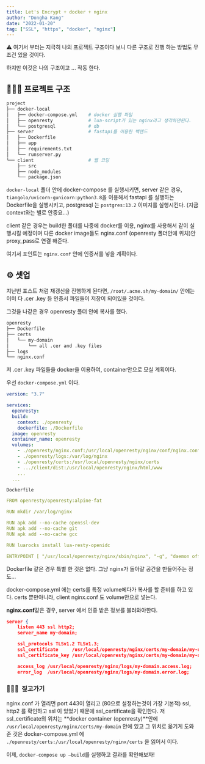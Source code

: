 ```yaml
---
title: Let's Encrypt + docker + nginx
author: "Dongha Kang"
date: "2022-01-20"
tag: ["SSL", "https", "docker", "nginx"]
---
```



⚠ 여기서 부터는 지극히 나의 프로젝트 구조이다 보니 다른 구조로 진행 하는 방법도 무조건 있을 것이다.

하지만 이것은 나의 구조이고 ... 작동 한다.

## 👷🏼‍♂️ 프로젝트 구조

```bash
project
├── docker-local
│   ├── docker-compose.yml    # docker 실행 파일
│   ├── openresty             # lua-script가 있는 nginx라고 생각하면된다.
│   └── postgresql            # db
├── server                    # fastapi를 이용한 백엔드
│   ├── Dockerfile
│   ├── app
│   ├── requirements.txt
│   └── runserver.py
└── client                    # 웹 코딩
    ├── src
    ├── node_modules
    └── package.json
```

`docker-local` 폴더 안에 docker-compose 를 실행시키면, server 같은 경우, `tiangolo/uvicorn-gunicorn:python3.8`을 이용해서 fastapi 를 실행하는 Dockerfile을 실행시키고, postgresql 는 `postgres:13.2` 이미지를 실행시킨다. (지금 context와는 별로 안중요...)

client 같은 경우는 build한 폴더를 나중에 docker를 이용, nginx를 사용해서 같이 실행시킬 예정이며 다른 docker image들도 nginx.conf (openresty 폴더안에 위치)안 proxy_pass로 연결 해준다.

여기서 포인트는 `nginx.conf` 안에 인증서를 넣을 계획이다.

## ⚙️ 셋업

지난번 포스트 처럼 재갱신을 진행하게 된다면, `/root/.acme.sh/my-domain/` 안에는 이미 다 .cer .key 등 인증서 파일들이 저장이 되어있을 것이다.

그것을 나같은 경우 openresty 폴더 안에 복사를 했다.

```bash
openresty
├── Dockerfile
├── certs
│   └── my-domain
│       └── all .cer and .key files
├── logs
└── nginx.conf
```

저 .cer .key 파일들을 docker을 이용하여, container안으로 모실 계획이다.

우선 `docker-compose.yml` 이다.

```yaml
version: "3.7"

services:
  openresty:
  build:
    context: ./openresty
    dockerfile: ./Dockerfile
  image: openresty
  container_name: openresty
  volumes:
    - ./openresty/nginx.conf:/usr/local/openresty/nginx/conf/nginx.conf:ro
    - ./openresty/logs:/var/log/nginx
    - ./openresty/certs:/usr/local/openresty/nginx/certs
    - .../client/dist:/usr/local/openresty/nginx/html/www
    ...
  ...
```

`Dockerfile`

```yaml
FROM openresty/openresty:alpine-fat

RUN mkdir /var/log/nginx

RUN apk add --no-cache openssl-dev
RUN apk add --no-cache git
RUN apk add --no-cache gcc

RUN luarocks install lua-resty-openidc

ENTRYPOINT [ "/usr/local/openresty/nginx/sbin/nginx", "-g", "daemon off;" ]
```

Dockerfile 같은 경우 특별 한 것은 없다. 그냥 nginx가 돌아갈 공간을 만들어주는 정도...

docker-compose.yml 에는 certs를 특정 volume에다가 복사를 할 준비를 하고 있다. certs 뿐만아니라, client nginx.conf 도 volume안으로 넣는다.

**nginx.conf**같은 경우, server 에서 인증 받은 정보를 불러와야한다.

```json
server {
    listen 443 ssl http2;
    server_name my-domain;

    ssl_protocols TLSv1.2 TLSv1.3;
    ssl_certificate     /usr/local/openresty/nginx/certs/my-domain/my-domain.cer;
    ssl_certificate_key /usr/local/openresty/nginx/certs/my-domain/my-domain.key;

    access_log /usr/local/openresty/nginx/logs/my-domain.access.log;
    error_log  /usr/local/openresty/nginx/logs/my-domain.error.log;

```

### 🧘🏿‍♂️  짚고가기

nginx.conf 가 열리면 port 443이 열리고 (80으로 설정하는것이 가장 기본적) ssl, http2 를 확인하고 ssl 이 있었기 때문에 ssl_certificate을 확인한다. 저 ssl_certificate의 위치는 **docker container (openresty)**안에 `/usr/local/openresty/nginx/certs/my-domain` 안에 있고 그 위치로 옮기게 도와준 것은 docker-compose.yml 에 `./openresty/certs:/usr/local/openresty/nginx/certs` 을 읽어서 이다.

이제, `docker-compose up —build`를 실행하고 결과를 확인해보자!
